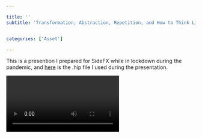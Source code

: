 ```yaml
---

title: ''
subtitle: 'Transformation, Abstraction, Repetition, and How to Think Like a Chef.'


categories: ['Asset']

---
```



<!-- 
This is a Link to the .hip file I prepared for SideFX Worldwide HUG presentation. -->
This is a presention I prepared for SideFX while in lockdown during the pandemic, and [here](https://www.dropbox.com/s/wvgv0ly9zlu1ghg/hhx_Worldwide_HUG.zip?dl=1) is the .hip file I used during the presentation.

<Video source="https://www.youtube.com/embed/ZlY7Uo0RWzw?rel=0" ratio='56.25' />



